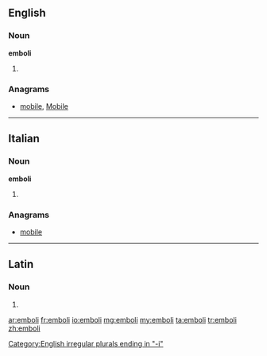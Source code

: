 ==English==

===Noun===
'''emboli'''

# {{plural of|[[embolus]]}}

===Anagrams===
* [[mobile#English|mobile]], [[Mobile#English|Mobile]]

[[Category:English irregular plurals ending in "-i"]]

----

==Italian==

===Noun===
'''emboli''' {{m}}

# {{plural of|[[embolo]]|lang=it}}

===Anagrams===
* [[mobile#Italian|mobile]]

----

==Latin==

===Noun===
{{la-noun-form|embolī}}

# {{inflection of|embolum|embolum|gen|s|lang=la}}
{{count page|[[Wiktionary:Page count]]}}

[[ar:emboli]]
[[fr:emboli]]
[[io:emboli]]
[[mg:emboli]]
[[my:emboli]]
[[ta:emboli]]
[[tr:emboli]]
[[zh:emboli]]